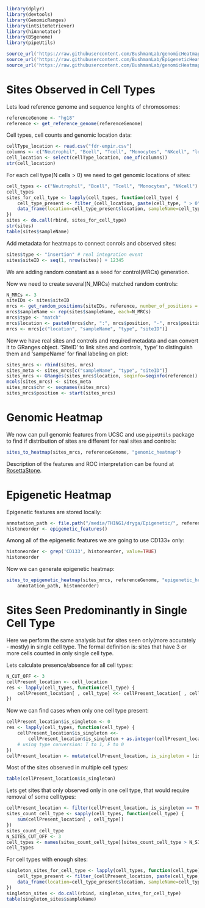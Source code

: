 ```r
library(dplyr)
library(devtools)
library(GenomicRanges)
library(intSiteRetriever)
library(hiAnnotator)
library(BSgenome)
library(pipeUtils)

source_url('https://raw.githubusercontent.com/BushmanLab/genomicHeatmapMaker/master/genomicHeatmapMaker.R')
source_url('https://raw.githubusercontent.com/BushmanLab/EpigeneticHeatmapMaker/master/epigeneticHeatMapMaker.R')
source_url('https://raw.githubusercontent.com/BushmanLab/genomicHeatmapMaker/master/utils.R')
```

# Sites Observed in Cell Types

Lets load reference genome and sequence lenghts of chromosomes:
```r
referenceGenome <- "hg18"
reference <- get_reference_genome(referenceGenome)
```

Cell types, cell counts and genomic location data:
```r
cellType_location <- read.csv("fdr-empir.csv")
columns <- c("Neutrophil", "Bcell", "Tcell", "Monocytes", "NKcell", "location")
cell_location <- select(cellType_location, one_of(columns)) 
str(cell_location)
```

For each cell type(N cells > 0) we need to get genomic locations of sites:
```r
cell_types <- c("Neutrophil", "Bcell", "Tcell", "Monocytes", "NKcell")
cell_types
sites_for_cell_type <- lapply(cell_types, function(cell_type) {
    cell_type_present <- filter_(cell_location, paste(cell_type, " > 0"))
    data_frame(location=cell_type_present$location, sampleName=cell_type) 
})
sites <- do.call(rbind, sites_for_cell_type)
str(sites)
table(sites$sampleName)
```

Add metadata for heatmaps to connect conrols and observed sites:
```r
sites$type <- "insertion" # real integration event
sites$siteID <- seq(1, nrow(sites)) + 12345
```
We are adding random constant as a seed for control(MRCs) generation.

Now we need to create several(N_MRCs) matched random controls:
```r
N_MRCs <- 3
siteIDs <- sites$siteID
mrcs <- get_random_positions(siteIDs, reference, number_of_positions = N_MRCs)
mrcs$sampleName <- rep(sites$sampleName, each=N_MRCs)
mrcs$type <- "match"
mrcs$location <- paste0(mrcs$chr, ":", mrcs$position, "-", mrcs$position, ":", mrcs$strand)
mrcs <- mrcs[c("location", "sampleName", "type", "siteID")]
```

Now we have real sites and controls and required metadata and can convert it to
GRanges object. 'SiteID' to link sites and controls, 'type' to distinguish them
and 'sampeName' for final labeling on plot:
```r
sites_mrcs <- rbind(sites, mrcs)
sites_meta <- sites_mrcs[c("sampleName", "type", "siteID")]
sites_mrcs <- GRanges(sites_mrcs$location, seqinfo=seqinfo(reference))
mcols(sites_mrcs) <- sites_meta
sites_mrcs$chr <- seqnames(sites_mrcs)
sites_mrcs$position <- start(sites_mrcs)
```

# Genomic Heatmap

We now can pull genomic features from UCSC and use `pipeUtils` package to 
find if distribution of sites are different for real sites and controls:

```r
sites_to_heatmap(sites_mrcs, referenceGenome, "genomic_heatmap")
```

Description of the features and ROC  interpretation can be found at 
[RosettaStone](https://github.com/BushmanLab/genomicHeatmapMaker/blob/master/genomicFeaturesRosettaStone.pdf).

# Epigenetic Heatmap

Epigenetic features are stored locally:
```r
annotation_path <- file.path("/media/THING1/dryga/Epigenetic/", referenceGenome)
histoneorder <- epigenetic_features()
```

Among all of the epigenetic features we are going to use CD133+ only:
```r
histoneorder <- grep('CD133', histoneorder, value=TRUE)
histoneorder
```

Now we can generate epigenetic heatmap:
```r
sites_to_epigenetic_heatmap(sites_mrcs, referenceGenome, "epigenetic_heatmap", 
    annotation_path, histoneorder)
```

# Sites Seen Predominantly in Single Cell Type

Here we perform the same analysis but for sites seen only(more accurately - mostly)
in single cell type. The formal definition is: sites that have 3 or more cells 
counted in only single cell type.

Lets calculate presence/absence for all cell types:
```r
N_CUT_OFF <- 3
cellPresent_location <- cell_location
res <- lapply(cell_types, function(cell_type) {
    cellPresent_location[ , cell_type] <<- cellPresent_location[ , cell_type] >= N_CUT_OFF
})
```

Now we can find cases when only one cell type present:
```r
cellPresent_location$is_singleton <- 0
res <- lapply(cell_types, function(cell_type) {
    cellPresent_location$is_singleton <<- 
        cellPresent_location$is_singleton + as.integer(cellPresent_location[ , cell_type])
    # using type conversion: T to 1, F to 0
})
cellPresent_location <- mutate(cellPresent_location, is_singleton = (is_singleton == 1))
```

Most of the sites observed in multiple cell types:
```r
table(cellPresent_location$is_singleton)
```

Lets get sites that only observed only in one cell type, that would require removal
of some cell types:
```r
cellPresent_location <- filter(cellPresent_location, is_singleton == TRUE)
sites_count_cell_type <- sapply(cell_types, function(cell_type) {
    sum(cellPresent_location[ , cell_type])
})
sites_count_cell_type
N_SITES_CUT_OFF <- 3
cell_types <- names(sites_count_cell_type)[sites_count_cell_type > N_SITES_CUT_OFF]
cell_types
```

For cell types with enough sites:
```r
singleton_sites_for_cell_type <- lapply(cell_types, function(cell_type) {
    cell_type_present <- filter_(cellPresent_location, paste(cell_type, " == TRUE"))
    data_frame(location=cell_type_present$location, sampleName=cell_type) 
})
singleton_sites <- do.call(rbind, singleton_sites_for_cell_type)
table(singleton_sites$sampleName)
```











